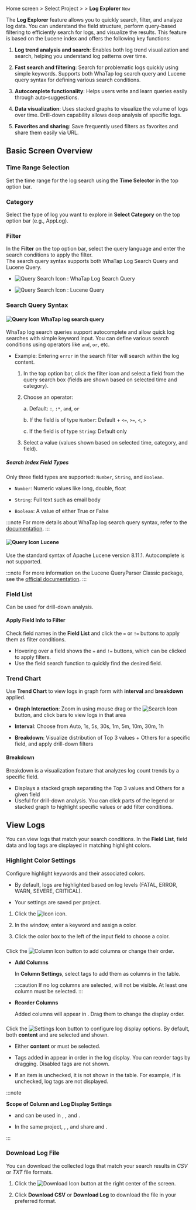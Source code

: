 
<Logroleview />

Home screen &gt; Select Project &gt; <Cmdname sid="side_log" className="uitext" /> &gt; **Log Explorer** <code className="newfunc">New</code>

The **Log Explorer** feature allows you to quickly search, filter, and analyze log data. You can understand the field structure, perform query-based filtering to efficiently search for logs, and visualize the results. This feature is based on the Lucene index and offers the following key functions:

1. **Log trend analysis and search**: Enables both log trend visualization and search, helping you understand log patterns over time.

1. **Fast search and filtering**: Search for problematic logs quickly using simple keywords. Supports both WhaTap log search query and Lucene query syntax for defining various search conditions.

1. **Autocomplete functionality**: Helps users write and learn queries easily through auto-suggestions.

1. **Data visualization**: Uses stacked graphs to visualize the volume of logs over time. Drill-down capability allows deep analysis of specific logs.

1. **Favorites and sharing**: Save frequently used filters as favorites and share them easily via URL.

## Basic Screen Overview

<ImgLang img='apm-log-log-explorer-new.png' desc='log-explorer-new' />

### Time Range Selection

Set the time range for the log search using the **Time Selector** in the top option bar.

### Category

Select the type of log you want to explore in **Select Category** on the top option bar (e.g., AppLog).

### Filter

In the **Filter** on the top option bar, select the query language and enter the search conditions to apply the filter.  
The search query syntax supports both WhaTap Log Search Query and Lucene Query.

* ![Query Search Icon](/img/ic-filter-whatap-query.svg) : WhaTap Log Search Query 

* ![Query Search Icon](/img/ic-filter-lucene.svg) : Lucene Query

### Search Query Syntax

#### ![Query Icon](/img/ico-log-search-query.svg) WhaTap log search query

WhaTap log search queries support autocomplete and allow quick log searches with simple keyword input. You can define various search conditions using operators like `and`, `or`, etc.

* Example: Entering `error` in the search filter will search within the log content.

    1. In the top option bar, click the filter icon and select a field from the query search box (fields are shown based on selected time and category).

    1. Choose an operator:

        a. Default: `:`, `:*`, `and`, `or`<br/>

        b. If the field is of type `Number`: Default + `<=`, `>=`, `<`, `>`<br/>

        c. If the field is of type `String`: Default only

    1. Select a value (values shown based on selected time, category, and field).

##### Search Index Field Types

Only three field types are supported: `Number`, `String`, and `Boolean`.

* `Number`: Numeric values like long, double, float

* `String`: Full text such as email body

* `Boolean`: A value of either True or False

:::note
For more details about WhaTap log search query syntax, refer to the [documentation](https://docs.whatap.io/log/log-search-query).
:::

#### ![Query Icon](/img/ico-log-search-lucene.svg) Lucene

Use the standard syntax of Apache Lucene version 8.11.1. Autocomplete is not supported.

:::note
For more information on the Lucene QueryParser Classic package, see the [official documentation](https://lucene.apache.org/core/8_11_1/queryparser/org/apache/lucene/queryparser/classic/package-summary.html#Overview).
:::

### Field List

Can be used for drill-down analysis.

#### Apply Field Info to Filter

Check field names in the **Field List** and click the `=` or `!=` buttons to apply them as filter conditions.

* Hovering over a field shows the `=` and `!=` buttons, which can be clicked to apply filters.
* Use the field search function to quickly find the desired field.

### Trend Chart

Use **Trend Chart** to view logs in graph form with **interval** and **breakdown** applied.

* **Graph Interaction**: Zoom in using mouse drag or the ![Search Icon](/img/ic-search.svg) button, and click bars to view logs in that area

* **Interval**: Choose from Auto, 1s, 5s, 30s, 1m, 5m, 10m, 30m, 1h

* **Breakdown**: Visualize distribution of Top 3 values + Others for a specific field, and apply drill-down filters

#### Breakdown

Breakdown is a visualization feature that analyzes log count trends by a specific field.

* Displays a stacked graph separating the Top 3 values and Others for a given field
* Useful for drill-down analysis. You can click parts of the legend or stacked graph to highlight specific values or add filter conditions.

## View Logs

You can view logs that match your search conditions. In the **Field List**, field data and log tags are displayed in matching highlight colors.

### Highlight Color Settings

Configure highlight keywords and their associated colors.

* By default, logs are highlighted based on log levels (<span class='logft'>FATAL</span>, <span class='loger'>ERROR</span>, <span class='logwr'>WARN</span>, <span class='logft'>SEVERE</span>, <span class='logft'>CRITICAL</span>).

* Your settings are saved per project.

1. Click the ![Icon](/img/ic-highlight.svg) icon.

1. In the <Cmdname sid="highlight" className="uitext" /> window, enter a keyword and assign a color.

1. Click the color box to the left of the input field to choose a color.

### <Cmdname sid="column_settings" className="uitext" />

Click the ![Column Icon](/img/ic-column.svg) button to add columns or change their order.

* **Add Columns**

    In **Column Settings**, select tags to add them as columns in the table.

    :::caution
    If no log columns are selected, <Cmdname sid="ITM08349" className="uitext" /> will not be visible. At least one column must be selected.
    :::

* **Reorder Columns**

    Added columns will appear in <Cmdname sid="TTL06055" className="uitext" />. Drag them to change the display order.

### <Cmdname sid="ITM08349" className="uitext" />

Click the ![Settings Icon](/img/ic-setting.svg) button to configure log display options. By default, both **content** and <Cmdname sid="tag" className="uitext" /> are selected and shown.

* Either **content** or <Cmdname sid="tag" className="uitext" /> must be selected.

* Tags added in <Cmdname sid="tag_management" className="uitext" /> appear in order in the log display. You can reorder tags by dragging. Disabled tags are not shown.

* If an item is unchecked, it is not shown in the table. For example, if <Cmdname sid="tag" className="uitext" /> is unchecked, log tags are not displayed.

<ImgLang img='log-table-contents-remove-tag.png' desc='log table contents remove tag sc'/>

:::note

**Scope of Column and Log Display Settings**

* <Cmdname sid="column_settings" className="uitext" /> and <Cmdname sid="ITM08349" className="uitext" /> can be used in <Cmdname sid="logTail" className="uitext" />, <Cmdname sid="side_logSearch" className="uitext" />, and <Cmdname sid="logExplorer" className="uitext" />.

* In the same project, <Cmdname sid="side_logTail" className="uitext" />, <Cmdname sid="side_logSearch" className="uitext" />, and <Cmdname sid="side_logExplorer" className="uitext" /> share <Cmdname sid="column_settings" className="uitext" /> and <Cmdname sid="ITM08349" className="uitext" />.

:::

### Download Log File

You can download the collected logs that match your search results in *CSV* or *TXT* file formats.

1. Click the ![Download Icon](/img/ico-download.svg) <Cmdname sid="download" className="uitext" /> button at the right center of the screen.

1. Click **Download CSV** or **Download Log** to download the file in your preferred format.